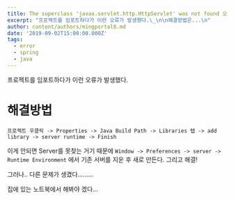 ```yaml
---
title: The superclass 'javax.servlet.http.HttpServlet' was not found 오류 해결
excerpt: "프로젝트를 임포트하다가 이런 오류가 발생했다.\_\n\n해결방법은...\n"
author: content/authors/mingportal0.md
date: '2019-09-02T15:00:00.000Z'
tags:
  - error
  - spring
  - java
---
```



프로젝트를 임포트하다가 이런 오류가 발생했다.

# 해결방법

`프로젝트 우클릭 -> Properties -> Java Build Path -> Libraries 탭 -> add library -> server runtime -> Finish`

이게 안되면 Server를 못찾는 거기 때문에
`Window -> Preferences -> server -> Runtime Environment` 에서 기존 서버를 지운 후 새로 만든다.
그리고 해결!

그러나.. 다른 문제가 생겼다.........

집에 있는 노트북에서 해봐야 겠다...
